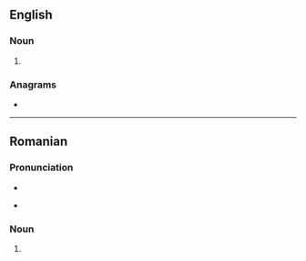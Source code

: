 ==English==

===Noun===
{{en-noun}}

# {{lb|en|obsolete}} {{alt form|caple|lang=en||a horse}}

===Anagrams===
* {{anagrams|en|culpa}}

----

==Romanian==

===Pronunciation===
* {{IPA|[ˈka.pul]|lang=ro}}
* {{qualifier|informal}} {{IPA|[ˈka.pu]|lang=ro}}

===Noun===
{{head|ro|noun form|g=n}}

# {{ro-form-noun|d|s|na|cap}}